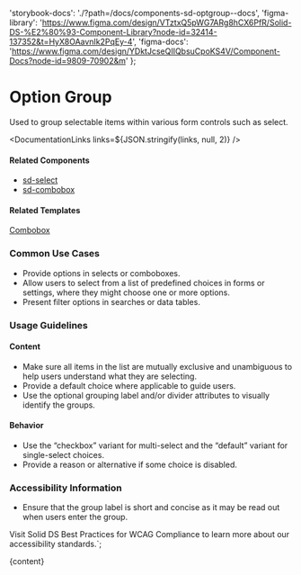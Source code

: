 

  'storybook-docs': './?path=/docs/components-sd-optgroup--docs',
  'figma-library':
    'https://www.figma.com/design/VTztxQ5pWG7ARg8hCX6PfR/Solid-DS-%E2%80%93-Component-Library?node-id=32414-137352&t=HyX8OAavnIk2PqEy-4',
  'figma-docs': 'https://www.figma.com/design/YDktJcseQIIQbsuCpoKS4V/Component-Docs?node-id=9809-70902&m'
};

# Option Group

Used to group selectable items within various form controls such as select.

<DefaultStory />

<DocumentationLinks links=${JSON.stringify(links, null, 2)} />

#### Related Components

- [sd-select](./?path=/docs/components-sd-select--docs)
- [sd-combobox](./?path=/docs/components-sd-combobox--docs)

#### Related Templates

[Combobox](./?path=/docs/templates-combobox--docs)

### Common Use Cases

- Provide options in selects or comboboxes.
- Allow users to select from a list of predefined choices in forms or settings, where they might choose one or more options.
- Present filter options in searches or data tables.

### Usage Guidelines

#### Content

- Make sure all items in the list are mutually exclusive and unambiguous to help users understand what they are selecting.
- Provide a default choice where applicable to guide users.
- Use the optional grouping label and/or divider attributes to visually identify the groups.

#### Behavior

- Use the “checkbox” variant for multi-select and the “default” variant for single-select choices.
- Provide a reason or alternative if some choice is disabled.

### Accessibility Information

- Ensure that the group label is short and concise as it may be read out when users enter the group.

Visit <sd-link href="https://www.figma.com/design/YDktJcseQIIQbsuCpoKS4V/Component-Docs?node-id=10708-5011&t=Z1FxSGWkmXG5r5sw-4" target="_blank">Solid DS Best Practices for WCAG Compliance</sd-link> to learn more about our accessibility standards.`;

<Meta title="Components/sd-optgroup/Overview" />

<OverviewFormatter story={SdOptGroupStories.Default}>{content}</OverviewFormatter>
